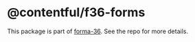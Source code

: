 # @contentful/f36-forms

This package is part of [forma-36](https://github.com/contentful/forma-36). See the repo for more details.
